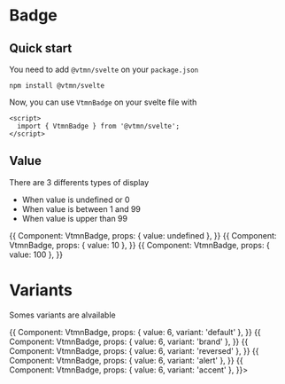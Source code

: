 
<Meta title="Components / Indicators / VtmnBadge / Documentation" />

# Badge

## Quick start

You need to add `@vtmn/svelte` on your `package.json`

```
npm install @vtmn/svelte
```

Now, you can use `VtmnBadge` on your svelte file with

```svelte
<script>
  import { VtmnBadge } from '@vtmn/svelte';
</script>
```

## Value

There are 3 differents types of display
- When value is undefined or 0
- When value is between 1 and 99
- When value is upper than 99

<Canvas>
  <Story name="No value">
      {{
           Component: VtmnBadge,
           props: { value: undefined },
       }}
  </Story>   
  <Story name="Default">
    {{
         Component: VtmnBadge,
         props: { value: 10 },
     }}
  </Story>   
  <Story name="More than 99">
    {{
         Component: VtmnBadge,
         props: { value: 100 },
     }}
  </Story>  
</Canvas>

# Variants 

Somes variants are alvailable

<Canvas>
  <Story name="Variant default">
    {{
        Component: VtmnBadge,
        props: { value: 6, variant: 'default' },
    }}
  </Story>
  <Story name="Variant brand">
    {{
        Component: VtmnBadge,
        props: { value: 6, variant: 'brand' },
    }}
  </Story>
  <Story name="Variant reversed">
    {{
        Component: VtmnBadge,
        props: { value: 6, variant: 'reversed' },
    }}
  </Story>
  <Story name="Variant alert">
    {{
        Component: VtmnBadge,
        props: { value: 6, variant: 'alert' },
    }}
  </Story>
  <Story name="Variant accent" >
    {{
        Component: VtmnBadge,
        props: { value: 6, variant: 'accent' },
    }}>
  </Story>
</Canvas>